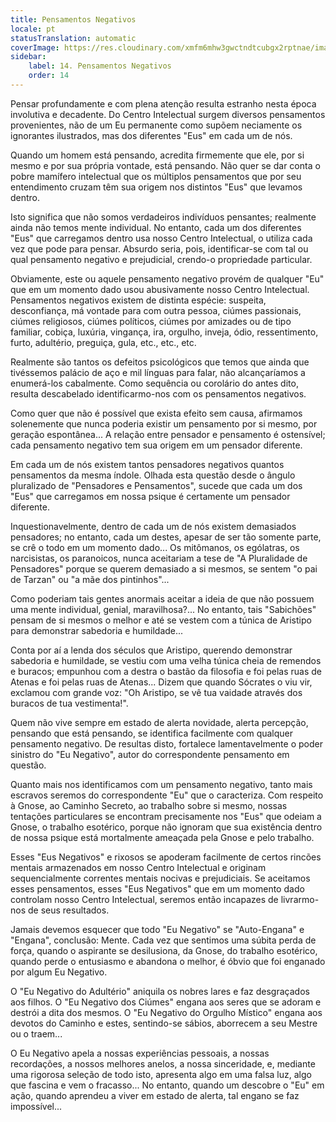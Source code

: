 ```yaml
---
title: Pensamentos Negativos
locale: pt
statusTranslation: automatic
coverImage: https://res.cloudinary.com/xmfm6mhw3gwctndtcubgx2rptnae/image/upload/v1740468922/small_cover_tratado_de_psicologia_revolucionaria_a4c0dca4e0.webp
sidebar:
    label: 14. Pensamentos Negativos
    order: 14
---
```

Pensar profundamente e com plena atenção resulta estranho nesta época involutiva e decadente. Do Centro Intelectual surgem diversos pensamentos provenientes, não de um Eu permanente como supõem neciamente os ignorantes ilustrados, mas dos diferentes "Eus" em cada um de nós.

Quando um homem está pensando, acredita firmemente que ele, por si mesmo e por sua própria vontade, está pensando. Não quer se dar conta o pobre mamífero intelectual que os múltiplos pensamentos que por seu entendimento cruzam têm sua origem nos distintos "Eus" que levamos dentro.

Isto significa que não somos verdadeiros indivíduos pensantes; realmente ainda não temos mente individual. No entanto, cada um dos diferentes "Eus" que carregamos dentro usa nosso Centro Intelectual, o utiliza cada vez que pode para pensar. Absurdo seria, pois, identificar-se com tal ou qual pensamento negativo e prejudicial, crendo-o propriedade particular.

Obviamente, este ou aquele pensamento negativo provém de qualquer "Eu" que em um momento dado usou abusivamente nosso Centro Intelectual. Pensamentos negativos existem de distinta espécie: suspeita, desconfiança, má vontade para com outra pessoa, ciúmes passionais, ciúmes religiosos, ciúmes políticos, ciúmes por amizades ou de tipo familiar, cobiça, luxúria, vingança, ira, orgulho, inveja, ódio, ressentimento, furto, adultério, preguiça, gula, etc., etc., etc.

Realmente são tantos os defeitos psicológicos que temos que ainda que tivéssemos palácio de aço e mil línguas para falar, não alcançaríamos a enumerá-los cabalmente. Como sequência ou corolário do antes dito, resulta descabelado identificarmo-nos com os pensamentos negativos.

Como quer que não é possível que exista efeito sem causa, afirmamos solenemente que nunca poderia existir um pensamento por si mesmo, por geração espontânea... A relação entre pensador e pensamento é ostensível; cada pensamento negativo tem sua origem em um pensador diferente.

Em cada um de nós existem tantos pensadores negativos quantos pensamentos da mesma índole. Olhada esta questão desde o ângulo pluralizado de "Pensadores e Pensamentos", sucede que cada um dos "Eus" que carregamos em nossa psique é certamente um pensador diferente.

Inquestionavelmente, dentro de cada um de nós existem demasiados pensadores; no entanto, cada um destes, apesar de ser tão somente parte, se crê o todo em um momento dado... Os mitômanos, os ególatras, os narcisistas, os paranoicos, nunca aceitariam a tese de "A Pluralidade de Pensadores" porque se querem demasiado a si mesmos, se sentem "o pai de Tarzan" ou "a mãe dos pintinhos"...

Como poderiam tais gentes anormais aceitar a ideia de que não possuem uma mente individual, genial, maravilhosa?... No entanto, tais "Sabichões" pensam de si mesmos o melhor e até se vestem com a túnica de Aristipo para demonstrar sabedoria e humildade...

Conta por aí a lenda dos séculos que Aristipo, querendo demonstrar sabedoria e humildade, se vestiu com uma velha túnica cheia de remendos e buracos; empunhou com a destra o bastão da filosofia e foi pelas ruas de Atenas e foi pelas ruas de Atenas... Dizem que quando Sócrates o viu vir, exclamou com grande voz: "Oh Aristipo, se vê tua vaidade através dos buracos de tua vestimenta!".

Quem não vive sempre em estado de alerta novidade, alerta percepção, pensando que está pensando, se identifica facilmente com qualquer pensamento negativo. De resultas disto, fortalece lamentavelmente o poder sinistro do "Eu Negativo", autor do correspondente pensamento em questão.

Quanto mais nos identificamos com um pensamento negativo, tanto mais escravos seremos do correspondente "Eu" que o caracteriza. Com respeito à Gnose, ao Caminho Secreto, ao trabalho sobre si mesmo, nossas tentações particulares se encontram precisamente nos "Eus" que odeiam a Gnose, o trabalho esotérico, porque não ignoram que sua existência dentro de nossa psique está mortalmente ameaçada pela Gnose e pelo trabalho.

Esses "Eus Negativos" e rixosos se apoderam facilmente de certos rincões mentais armazenados em nosso Centro Intelectual e originam sequencialmente correntes mentais nocivas e prejudiciais. Se aceitamos esses pensamentos, esses "Eus Negativos" que em um momento dado controlam nosso Centro Intelectual, seremos então incapazes de livrarmo-nos de seus resultados.

Jamais devemos esquecer que todo "Eu Negativo" se "Auto-Engana" e "Engana", conclusão: Mente. Cada vez que sentimos uma súbita perda de força, quando o aspirante se desilusiona, da Gnose, do trabalho esotérico, quando perde o entusiasmo e abandona o melhor, é óbvio que foi enganado por algum Eu Negativo.

O "Eu Negativo do Adultério" aniquila os nobres lares e faz desgraçados aos filhos. O "Eu Negativo dos Ciúmes" engana aos seres que se adoram e destrói a dita dos mesmos. O "Eu Negativo do Orgulho Místico" engana aos devotos do Caminho e estes, sentindo-se sábios, aborrecem a seu Mestre ou o traem...

O Eu Negativo apela a nossas experiências pessoais, a nossas recordações, a nossos melhores anelos, a nossa sinceridade, e, mediante uma rigorosa seleção de todo isto, apresenta algo em uma falsa luz, algo que fascina e vem o fracasso... No entanto, quando um descobre o "Eu" em ação, quando aprendeu a viver em estado de alerta, tal engano se faz impossível...

